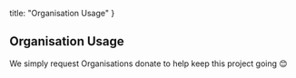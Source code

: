 
  title: "Organisation Usage"
}

## Organisation Usage

We simply request Organisations donate to help keep this project going 😊

